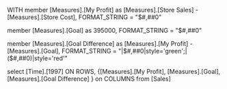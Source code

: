 WITH
 member [Measures].[My Profit]
as [Measures].[Store Sales] - [Measures].[Store Cost], FORMAT_STRING = "$#,##0"

member [Measures].[Goal] as 395000, FORMAT_STRING = "$#,##0"

member [Measures].[Goal Difference] as
 [Measures].[My Profit] - [Measures].[Goal], FORMAT_STRING = "|$#,##0|style='green';|($#,##0)|style='red'"

select
[Time].[1997] ON ROWS,
{[Measures].[My Profit], [Measures].[Goal], [Measures].[Goal Difference] } on COLUMNS
from [Sales]